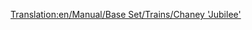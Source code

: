 [[Translation:en/Manual/Base Set/Trains/Chaney 'Jubilee']]
{{nl/Manual/Base Set/Trains/Treinen|Naam=Chaney "Jubilee"
|Afbeelding=[[File:en/Manual/Base Set/Trains/Chaneyjubilee.png]]
|Kosten=£15,234 ($30.468)
|Snelheid=112 km/h (70 mph)
|Gewicht=131 t
|Kracht=1,000 hp (746 kW)
|Onderhoudskosten=£1,968 ($3.936)
|Ontworpen=1934
|Levensduur=21
|Capaciteit=n.v.t.
|Omschrijving=Een TTD locomotief uit de gematigde klimaat van de middenrangen. Niet zo goedkoop als de Kirby Paul Tank, en niet zo snel of krachtig als de Ginzu A4. Maar blijft bruikbaar als je kiest voor balans.
|Real-life=Dit is de [https://www.wikipedia.org/wiki/LMS Jubilee Class LMS Stanier "Jubilee" (EN)], een locomotive gemaakt voor 2de class passagierstransport. Een mogelijke equivalent zou de "Jubilee Class" zijn.
}}